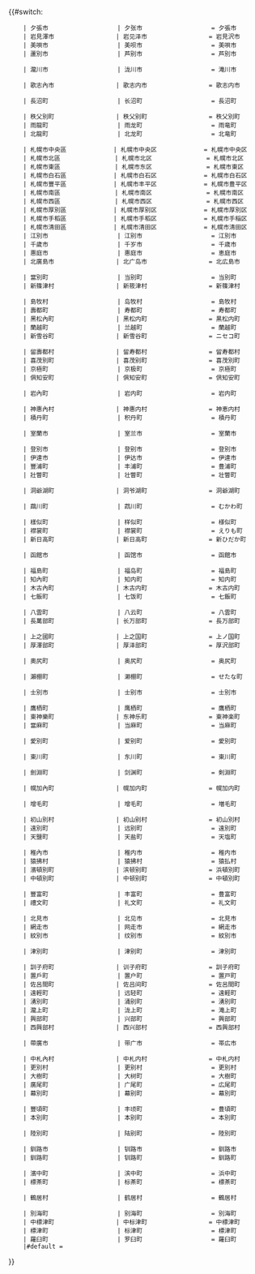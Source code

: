 <includeonly>{{#switch:{{{1}}}
<!-- | 北海道                   | 北海道                   = 北海道 -->
<!--空知-->
     | 夕張市                   | 夕张市                   = 夕張市
     | 岩見澤市                 | 岩见泽市                 = 岩見沢市
     | 美唄市                   | 美呗市                   = 美唄市
     | 蘆別市                   | 芦别市                   = 芦別市
<!-- | 赤平市                   | 赤平市                   = 赤平市 -->
<!-- | 三笠市                   | 三笠市                   = 三笠市 -->
     | 瀧川市                   | 泷川市                   = 滝川市
<!-- | 砂川市                   | 砂川市                   = 砂川市 -->
     | 歌志內市                 | 歌志内市                 = 歌志内市
<!-- | 深川市                   | 深川市                   = 深川市 -->
<!-- | 南幌町                   | 南幌町                   = 南幌町 -->
<!-- | 奈井江町                 | 奈井江町                 = 奈井江町 -->
<!-- | 上砂川町                 | 上砂川町                 = 上砂川町 -->
<!-- | 由仁町                   | 由仁町                   = 由仁町 -->
     | 長沼町                   | 长沼町                   = 長沼町
<!-- | 栗山町                   | 栗山町                   = 栗山町 -->
<!-- | 月形町                   | 月形町                   = 月形町 -->
<!-- | 浦臼町                   | 浦臼町                   = 浦臼町 -->
<!-- | 新十津川町               | 新十津川町               = 新十津川町 -->
<!-- | 妹背牛町                 | 妹背牛町                 = 妹背牛町 -->
     | 秩父別町                 | 秩父别町                 = 秩父別町
     | 雨龍町                   | 雨龙町                   = 雨竜町
     | 北龍町                   | 北龙町                   = 北竜町
<!-- | 沼田町                   | 沼田町                   = 沼田町 -->
<!--石狩-->
<!-- | 札幌市                   | 札幌市                   = 札幌市 -->
     | 札幌市中央區             | 札幌市中央区             = 札幌市中央区
     | 札幌市北區               | 札幌市北区               = 札幌市北区
     | 札幌市東區               | 札幌市东区               = 札幌市東区
     | 札幌市白石區             | 札幌市白石区             = 札幌市白石区
     | 札幌市豐平區             | 札幌市丰平区             = 札幌市豊平区
     | 札幌市南區               | 札幌市南区               = 札幌市南区
     | 札幌市西區               | 札幌市西区               = 札幌市西区
     | 札幌市厚別區             | 札幌市厚别区             = 札幌市厚別区
     | 札幌市手稻區             | 札幌市手稻区             = 札幌市手稲区
     | 札幌市清田區             | 札幌市清田区             = 札幌市清田区
     | 江別市                   | 江别市                   = 江別市
     | 千歲市                   | 千岁市                   = 千歳市
     | 惠庭市                   | 惠庭市                   = 恵庭市
     | 北廣島市                 | 北广岛市                 = 北広島市
<!-- | 石狩市                   | 石狩市                   = 石狩市 -->
     | 當別町                   | 当别町                   = 当別町
     | 新篠津村                 | 新筱津村                 = 新篠津村
<!--後志-->
<!-- | 小樽市                   | 小樽市                   = 小樽市 -->
     | 島牧村                   | 岛牧村                   = 島牧村
     | 壽都町                   | 寿都町                   = 寿都町
     | 黑松內町                 | 黑松内町                 = 黒松内町
     | 蘭越町                   | 兰越町                   = 蘭越町
     | 新雪谷町                 | 新雪谷町                 = ニセコ町
<!-- | 真狩村                   | 真狩村                   = 真狩村 -->
     | 留壽都村                 | 留寿都村                 = 留寿都村
     | 喜茂別町                 | 喜茂别町                 = 喜茂別町
     | 京極町                   | 京极町                   = 京極町
     | 俱知安町                 | 俱知安町                 = 倶知安町
<!-- | 共和町                   | 共和町                   = 共和町 -->
     | 岩內町                   | 岩内町                   = 岩内町
<!-- | 泊村                     | 泊村                     = 泊村 -->
     | 神惠內村                 | 神惠内村                 = 神恵内村
     | 積丹町                   | 积丹町                   = 積丹町
<!-- | 古平町                   | 古平町                   = 古平町 -->
<!-- | 仁木町                   | 仁木町                   = 仁木町 -->
<!-- | 余市町                   | 余市町                   = 余市町 -->
<!-- | 赤井川村                 | 赤井川村                 = 赤井川村 -->
<!--胆振-->
     | 室蘭市                   | 室兰市                   = 室蘭市
<!-- | 苫小牧市                 | 苫小牧市                 = 苫小牧市 -->
     | 登別市                   | 登别市                   = 登別市
     | 伊達市                   | 伊达市                   = 伊達市
     | 豐浦町                   | 丰浦町                   = 豊浦町
     | 壯瞥町                   | 壮瞥町                   = 壮瞥町
<!-- | 白老町                   | 白老町                   = 白老町 -->
<!-- | 厚真町                   | 厚真町                   = 厚真町 -->
     | 洞爺湖町                 | 洞爷湖町                 = 洞爺湖町
<!-- | 安平町                   | 安平町                   = 安平町 -->
     | 鵡川町                   | 鹉川町                   = むかわ町
<!--日高-->
<!-- | 日高町                   | 日高町                   = 日高町 -->
<!-- | 平取町                   | 平取町                   = 平取町 -->
<!-- | 新冠町                   | 新冠町                   = 新冠町 -->
<!-- | 浦河町                   | 浦河町                   = 浦河町 -->
     | 樣似町                   | 样似町                   = 様似町
     | 襟裳町                   | 襟裳町                   = えりも町
     | 新日高町                 | 新日高町                 = 新ひだか町
<!--渡島-->
     | 函館市                   | 函馆市                   = 函館市
<!-- | 北斗市                   | 北斗市                   = 北斗市 -->
<!-- | 松前町                   | 松前町                   = 松前町 -->
     | 福島町                   | 福岛町                   = 福島町
     | 知內町                   | 知内町                   = 知内町
     | 木古內町                 | 木古内町                 = 木古内町
     | 七飯町                   | 七饭町                   = 七飯町
<!-- | 鹿部町                   | 鹿部町                   = 鹿部町 -->
<!-- | 森町                     | 森町                     = 森町 -->
     | 八雲町                   | 八云町                   = 八雲町
     | 長萬部町                 | 长万部町                 = 長万部町
<!--檜山-->
<!-- | 江差町                   | 江差町                   = 江差町 -->
     | 上之國町                 | 上之国町                 = 上ノ国町
     | 厚澤部町                 | 厚泽部町                 = 厚沢部町
<!-- | 乙部町                   | 乙部町                   = 乙部町 -->
     | 奧尻町                   | 奥尻町                   = 奥尻町
<!-- | 今金町                   | 今金町                   = 今金町 -->
     | 瀨棚町                   | 濑棚町                   = せたな町
<!--上川-->
<!-- | 旭川市                   | 旭川市                   = 旭川市 -->
     | 士別市                   | 士别市                   = 士別市
<!-- | 名寄市                   | 名寄市                   = 名寄市 -->
<!-- | 富良野市                 | 富良野市                 = 富良野市 -->
     | 鷹栖町                   | 鹰栖町                   = 鷹栖町
     | 東神樂町                 | 东神乐町                 = 東神楽町
     | 當麻町                   | 当麻町                   = 当麻町
<!-- | 比布町                   | 比布町                   = 比布町 -->
     | 愛別町                   | 爱别町                   = 愛別町
<!-- | 上川町                   | 上川町                   = 上川町 -->
     | 東川町                   | 东川町                   = 東川町
<!-- | 美瑛町                   | 美瑛町                   = 美瑛町 -->
<!-- | 上富良野町               | 上富良野町               = 上富良野町 -->
<!-- | 中富良野町               | 中富良野町               = 中富良野町 -->
<!-- | 南富良野町               | 南富良野町               = 南富良野町 -->
<!-- | 占冠村                   | 占冠村                   = 占冠村 -->
<!-- | 和寒町                   | 和寒町                   = 和寒町 -->
     | 劍淵町                   | 剑渊町                   = 剣淵町
<!-- | 下川町                   | 下川町                   = 下川町 -->
<!-- | 美深町                   | 美深町                   = 美深町 -->
<!-- | 音威子府村               | 音威子府村               = 音威子府村 -->
<!-- | 中川町                   | 中川町                   = 中川町 -->
     | 幌加內町                 | 幌加内町                 = 幌加内町
<!--留萌-->
<!-- | 留萌市                   | 留萌市                   = 留萌市 -->
     | 增毛町                   | 增毛町                   = 増毛町
<!-- | 小平町                   | 小平町                   = 小平町 -->
<!-- | 苫前町                   | 苫前町                   = 苫前町 -->
<!-- | 羽幌町                   | 羽幌町                   = 羽幌町 -->
     | 初山別村                 | 初山别村                 = 初山別村
     | 遠別町                   | 远别町                   = 遠別町
     | 天鹽町                   | 天盐町                   = 天塩町
<!--宗谷-->
     | 稚內市                   | 稚内市                   = 稚内市
     | 猿拂村                   | 猿拂村                   = 猿払村
     | 濱頓別町                 | 滨顿别町                 = 浜頓別町
     | 中頓別町                 | 中顿别町                 = 中頓別町
<!-- | 枝幸町                   | 枝幸町                   = 枝幸町 -->
     | 豐富町                   | 丰富町                   = 豊富町
     | 禮文町                   | 礼文町                   = 礼文町
<!-- | 利尻町                   | 利尻町                   = 利尻町 -->
<!-- | 利尻富士町               | 利尻富士町               = 利尻富士町 -->
<!-- | 幌延町                   | 幌延町                   = 幌延町 -->
<!--オホーツク-->
     | 北見市                   | 北见市                   = 北見市
     | 網走市                   | 网走市                   = 網走市
     | 紋別市                   | 纹别市                   = 紋別市
<!-- | 美幌町                   | 美幌町                   = 美幌町 -->
     | 津別町                   | 津别町                   = 津別町
<!-- | 斜里町                   | 斜里町                   = 斜里町 -->
<!-- | 清里町                   | 清里町                   = 清里町 -->
<!-- | 小清水町                 | 小清水町                 = 小清水町 -->
     | 訓子府町                 | 训子府町                 = 訓子府町
     | 置戶町                   | 置户町                   = 置戸町
     | 佐呂間町                 | 佐吕间町                 = 佐呂間町
     | 遠輕町                   | 远轻町                   = 遠軽町
     | 湧別町                   | 涌别町                   = 湧別町
     | 瀧上町                   | 泷上町                   = 滝上町
     | 興部町                   | 兴部町                   = 興部町
     | 西興部村                 | 西兴部村                 = 西興部村
<!-- | 雄武町                   | 雄武町                   = 雄武町 -->
<!-- | 大空町                   | 大空町                   = 大空町 -->
<!--十勝-->
     | 帶廣市                   | 带广市                   = 帯広市
<!-- | 音更町                   | 音更町                   = 音更町 -->
<!-- | 士幌町                   | 士幌町                   = 士幌町 -->
<!-- | 上士幌町                 | 上士幌町                 = 上士幌町 -->
<!-- | 鹿追町                   | 鹿追町                   = 鹿追町 -->
<!-- | 新得町                   | 新得町                   = 新得町 -->
<!-- | 清水町                   | 清水町                   = 清水町 -->
<!-- | 芽室町                   | 芽室町                   = 芽室町 -->
     | 中札內村                 | 中札内村                 = 中札内村
     | 更別村                   | 更别村                   = 更別村
     | 大樹町                   | 大树町                   = 大樹町
     | 廣尾町                   | 广尾町                   = 広尾町
     | 幕別町                   | 幕别町                   = 幕別町
<!-- | 池田町                   | 池田町                   = 池田町 -->
     | 豐頃町                   | 丰顷町                   = 豊頃町
     | 本別町                   | 本别町                   = 本別町
<!-- | 足寄町                   | 足寄町                   = 足寄町 -->
     | 陸別町                   | 陆别町                   = 陸別町
<!-- | 浦幌町                   | 浦幌町                   = 浦幌町 -->
<!--釧路-->
     | 釧路市                   | 钏路市                   = 釧路市
     | 釧路町                   | 钏路町                   = 釧路町
<!-- | 厚岸町                   | 厚岸町                   = 厚岸町 -->
     | 濱中町                   | 滨中町                   = 浜中町
     | 標茶町                   | 标茶町                   = 標茶町
<!-- | 弟子屈町                 | 弟子屈町                 = 弟子屈町 -->
     | 鶴居村                   | 鹤居村                   = 鶴居村
<!-- | 白糠町                   | 白糠町                   = 白糠町 -->
<!--根室-->
<!-- | 根室市                   | 根室市                   = 根室市 -->
     | 別海町                   | 别海町                   = 別海町
     | 中標津町                 | 中标津町                 = 中標津町
     | 標津町                   | 标津町                   = 標津町
     | 羅臼町                   | 罗臼町                   = 羅臼町
     |#default = {{{1}}}
}}</includeonly><noinclude>{{Documentation|Template:自治體名稱翻譯/doc}}
</noinclude>